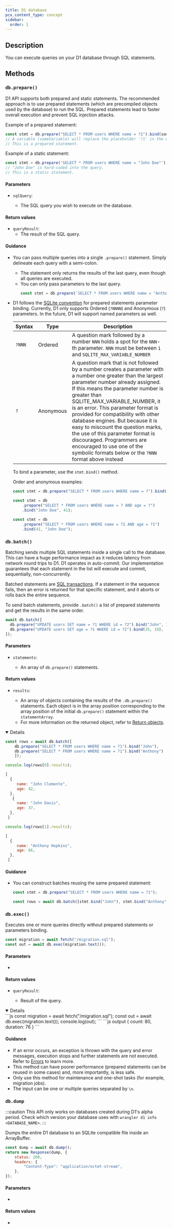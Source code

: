 ```yaml
---
title: D1 database
pcx_content_type: concept
sidebar:
  order: 1
---
```



## Description

You can execute queries on your D1 database through SQL statements.

## Methods

### `db.prepare()`

D1 API supports both prepared and static statements. The recommended approach is to use prepared statements (which are precompiled objects used by the database) to run the SQL. Prepared statements lead to faster overall execution and prevent SQL injection attacks.

Example of a prepared statement:

```js
const stmt = db.prepare("SELECT * FROM users WHERE name = ?1").bind(someVariable);
// A variable (someVariable) will replace the placeholder '?1' in the query.
// This is a prepared statement.
```

Example of a static statement:

```js
const stmt = db.prepare('SELECT * FROM users WHERE name = "John Doe"');
// "John Doe" is hard-coded into the query.
// This is a static statement.
```

#### Parameters

- <code>sqlQuery</code>: <Type text="String"/> <MetaInfo text="Required"/>
  - The SQL query you wish to execute on the database.

#### Return values

- <code>queryResult</code>:
  - The result of the SQL query.

#### Guidance

- You can pass multiple queries into a single `.prepare()` statement. Simply delineate each query with a semi-colon.
  - The statement only returns the results of the last query, even though all queries are executed.
  - You can only pass parameters to the last query.
	```js
	const stmt = db.prepare(`SELECT * FROM users WHERE name = "Anthony"; SELECT * FROM users WHERE name = ?1`).bind("Joe")
	```
- D1 follows the [SQLite convention](https://www.sqlite.org/lang_expr.html#varparam) for prepared statements parameter binding. Currently, D1 only supports Ordered (`?NNNN`) and Anonymous (`?`) parameters. In the future, D1 will support named parameters as well.

	| Syntax | Type      | Description                                                                                                                                                                                                                                                                                                                                                                                                                                                                                                                                       |
	| ------ | --------- | ------------------------------------------------------------------------------------------------------------------------------------------------------------------------------------------------------------------------------------------------------------------------------------------------------------------------------------------------------------------------------------------------------------------------------------------------------------------------------------------------------------------------------------------------- |
	| `?NNN` | Ordered   | A question mark followed by a number `NNN` holds a spot for the `NNN`-th parameter. `NNN` must be between `1` and `SQLITE_MAX_VARIABLE_NUMBER`                                                                                                                                                                                                                                                                                                                                                                                                    |
	| `?`    | Anonymous | A question mark that is not followed by a number creates a parameter with a number one greater than the largest parameter number already assigned. If this means the parameter number is greater than SQLITE_MAX_VARIABLE_NUMBER, it is an error. This parameter format is provided for compatibility with other database engines. But because it is easy to miscount the question marks, the use of this parameter format is discouraged. Programmers are encouraged to use one of the symbolic formats below or the `?NNN` format above instead |

	To bind a parameter, use the `stmt.bind()` method.

	Order and anonymous examples:

	```js
	const stmt = db.prepare("SELECT * FROM users WHERE name = ?").bind("John Doe");
	```

	```js
	const stmt = db
		.prepare("SELECT * FROM users WHERE name = ? AND age = ?")
		.bind("John Doe", 41);
	```

	```js
	const stmt = db
		.prepare("SELECT * FROM users WHERE name = ?2 AND age = ?1")
		.bind(41, "John Doe");
	```

### `db.batch()`

Batching sends multiple SQL statements inside a single call to the database. This can have a huge performance impact as it reduces latency from network round trips to D1. D1 operates in auto-commit. Our implementation guarantees that each statement in the list will execute and commit, sequentially, non-concurrently.

Batched statements are [SQL transactions](https://www.sqlite.org/lang_transaction.html). If a statement in the sequence fails, then an error is returned for that specific statement, and it aborts or rolls back the entire sequence.

To send batch statements, provide `.batch()` a list of prepared statements and get the results in the same order.

```js
await db.batch([
  db.prepare("UPDATE users SET name = ?1 WHERE id = ?2").bind("John", 17),
  db.prepare("UPDATE users SET age = ?1 WHERE id = ?2").bind(35, 19),
]);
```

#### Parameters

- <code>statements</code>: <Type text="Array"/>
  - An array of `db.prepare()` statements.

#### Return values

- <code>results</code>: <Type text="Array"/>
  - An array of objects containing the results of the `.db.prepare()` statements. Each object is in the array position corresponding to the array position of the initial `db.prepare()` statement within the `statementArray`.
  - For more information on the returned object, refer to [Return objects](/d1/worker-api/return-object).

<Details header="Example of return values" open={false}>

```js
const rows = await db.batch([
	db.prepare("SELECT * FROM users WHERE name = ?1").bind("John"),
	db.prepare("SELECT * FROM users WHERE name = ?1").bind("Anthony")
	]);
```
```js
console.log(rows[0].results);
```
```js output
[
  {
     name: "John Clemente",
     age: 42,
  },
   {
     name: "John Davis",
     age: 37,
  },
 ]
```
```js
console.log(rows[1].results);
```
```js output
[
  {
     name: "Anthony Hopkins",
     age: 66,
  },
 ]
```
</Details>

#### Guidance

- You can construct batches reusing the same prepared statement:

	```js
	const stmt = db.prepare("SELECT * FROM users WHERE name = ?1");

	const rows = await db.batch([stmt.bind("John"), stmt.bind("Anthony")]);
	```

### `db.exec()`

Executes one or more queries directly without prepared statements or parameters binding.

```js
const migration = await fetch("/migration.sql");
const out = await db.exec(migration.text());
```

#### Parameters

-

#### Return values

- <code>queryResult</code>: <Type text="Any"/>
  - Result of the query.

<Details header="Example of return values" open={false}>
```js
const migration = await fetch("/migration.sql");
const out = await db.exec(migration.text());
console.log(out);
```
```js output
{
  count: 80,
  duration: 76
}
```
</Details>

#### Guidance

- If an error occurs, an exception is thrown with the query and error messages, execution stops and further statements are not executed. Refer to [Errors](/d1/build-with-d1/d1-client-api/#errors) to learn more.
- This method can have poorer performance (prepared statements can be reused in some cases) and, more importantly, is less safe.
- Only use this method for maintenance and one-shot tasks (for example, migration jobs).
- The input can be one or multiple queries separated by `\n`.

### `db.dump`

:::caution
This API only works on databases created during D1's alpha period. Check which version your database uses with `wrangler d1 info <DATABASE_NAME>`.
:::

Dumps the entire D1 database to an SQLite compatible file inside an ArrayBuffer.

```js
const dump = await db.dump();
return new Response(dump, {
	status: 200,
	headers: {
		"Content-Type": "application/octet-stream",
	},
});
```

#### Parameters

-

#### Return values

-

